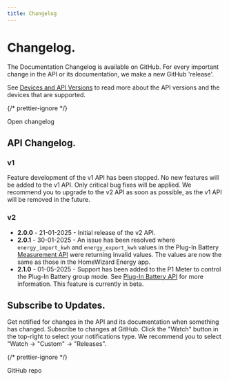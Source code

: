 ```yaml
---
title: Changelog
---
```



# Changelog.

The Documentation Changelog is available on GitHub. For every important change in the API or its documentation, we make a new GitHub 'release'.

See [Devices and API Versions](/docs/introduction#devices) to read more about the API versions and the devices that are supported.

{/* prettier-ignore */}
<Link className='button button--secondary' to='https://github.com/homewizard/api-documentation/releases'>Open changelog</Link>

## API Changelog.

### v1

Feature development of the v1 API has been stopped. No new features will be added to the v1 API. Only critical bug fixes will be applied. We recommend you to upgrade to the v2 API as soon as possible, as the v1 API will be removed in the future.

### v2

-   **2.0.0** - 21-01-2025 - Initial release of the v2 API.
-   **2.0.1** - 30-01-2025 - An issue has been resolved where `energy_import_kwh` and `energy_export_kwh` values in the Plug-In Battery [Measurement API](/docs/v2/measurement#plug-in-battery-hwe-bat) were returning invalid values. The values are now the same as those in the HomeWizard Energy app.
-   **2.1.0** - 01-05-2025 - Support has been added to the P1 Meter to control the Plug-In Battery group mode. See [Plug-In Battery API](/docs/v2/batteries) for more information. This feature is currently in beta.

## Subscribe to Updates.

Get notified for changes in the API and its documentation when something has changed. Subscribe to changes at GitHub. Click the "Watch" button in the top-right to select your notifications type. We recommend you to select "Watch → "Custom" → "Releases".

{/* prettier-ignore */}
<Link className='button button--secondary' to='https://github.com/homewizard/api-documentation'>GitHub repo</Link>
